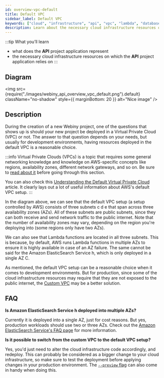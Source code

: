 ```yaml
---
id: overview-vpc-default
title: Default VPC
sidebar_label: Default VPC
keywords: ["cloud", "infrastructure", "api", "vpc", "lambda", "database", "s3", "storage", "diagram"]
description: Learn about the necessary cloud infrastructure resources on which the API project application relies on.
---
```



:::tip What you’ll learn

- what does the **API** project application represent
- the necessary cloud infrastructure resources on which the **API** project application relies on
:::

## Diagram

<!-- vale off -->

<img
  src={require("./images/webiny_api_overview_vpc_default.png").default}
  className="no-shadow"
  style={{ marginBottom: 20 }}
  alt="Nice image"
/>

<!-- vale on -->

## Description

During the creation of a new Webiny project, one of the questions that shows up is should your new project be deployed in a Virtual Private Cloud (VPC) or not. The answer to that question depends on your needs, but usually for development environments, having resources deployed in the default VPC is a reasonable choice.

:::info
Virtual Private Clouds (VPCs) is a topic that requires some general networking knowledge and knowledge on AWS-specific concepts like regions, availability zones, different network gateways, and so on. Be sure to [read about it](https://aws.amazon.com/vpc/) before going through this section.

You can also check this [Understanding the Default Virtual Private Cloud](https://www.rackspace.com/blog/aws-201-understanding-the-default-virtual-private-cloud) article. It clearly lays out a lot of useful information about AWS's default VPC setup.
:::

In the diagram above, we can see that the default VPC setup (a setup controlled by AWS) consists of three subnets <diagram-letter>c</diagram-letter> <diagram-letter>d</diagram-letter> <diagram-letter>e</diagram-letter> that span across three availability zones (AZs). All of these subnets are public subnets, since they can both receive and send network traffic to the public internet. Note that the number of availability zones may vary, depending on the region you're deploying into (some regions only have two AZs).

We can also see that Lambda functions are located in all three subnets. This is because, by default, AWS runs Lambda functions in multiple AZs to ensure it is highly available in case of an AZ failure. The same cannot be said for the Amazon ElasticSearch Service <diagram-letter>h</diagram-letter>, which is only deployed in a single AZ <diagram-letter>C</diagram-letter>.

As mentioned, the default VPC setup can be a reasonable choice when it comes to development environments. But for production, since some of the cloud infrastructure resources may require that they are not exposed to the public internet, the [Custom VPC](/docs/key-topics/cloud-infrastructure/api/overview-vpc-custom) may be a better solution.

## FAQ

**Is Amazon ElasticSearch Service <diagram-letter>h</diagram-letter> deployed into multiple AZs?**

Currently it is deployed into a single AZ, just for cost reasons. But yes, production workloads should use two or three AZs. Check out the [Amazon ElasticSearch Service's FAQ page](https://aws.amazon.com/elasticsearch-service/faqs/) for more information.

**Is it possible to switch from the custom VPC to the default VPC setup?**

Yes, you'd just need to alter the cloud infrastructure code accordingly, and redeploy. This can probably be considered as a bigger change to your cloud infrastructure, so make sure to test the deployment before applying changes in your production environment. The [`--preview` flag](/docs/how-to-guides/deployment/preview-deployments) can also come in handy when doing this.
